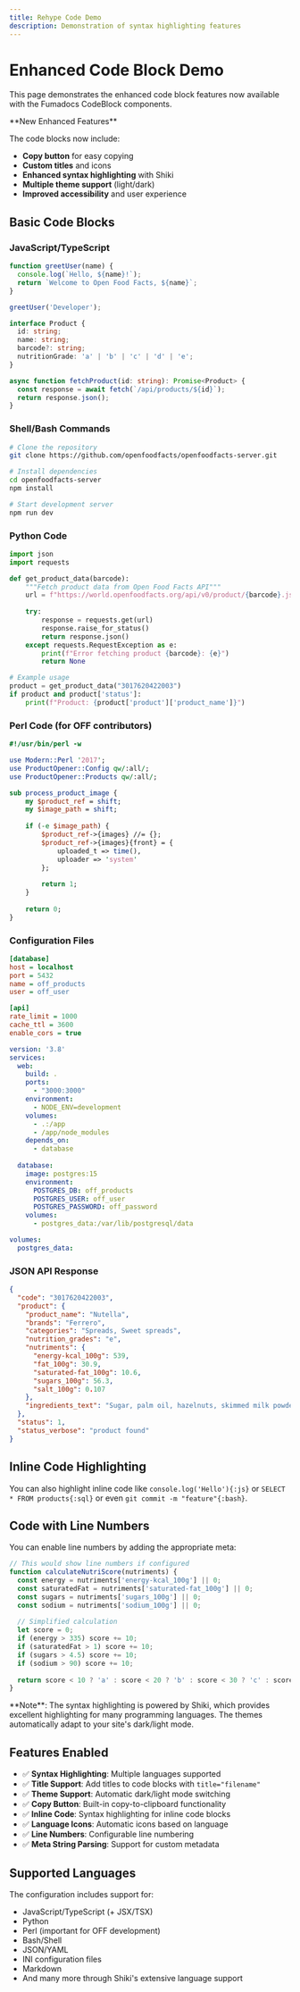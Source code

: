 ```yaml
---
title: Rehype Code Demo
description: Demonstration of syntax highlighting features
---
```



# Enhanced Code Block Demo

This page demonstrates the enhanced code block features now available with the Fumadocs CodeBlock components.

<Callout type="info">
**New Enhanced Features**

The code blocks now include:
- **Copy button** for easy copying
- **Custom titles** and icons
- **Enhanced syntax highlighting** with Shiki
- **Multiple theme support** (light/dark)
- **Improved accessibility** and user experience
</Callout>

## Basic Code Blocks

### JavaScript/TypeScript

```js title="Basic JavaScript"
function greetUser(name) {
  console.log(`Hello, ${name}!`);
  return `Welcome to Open Food Facts, ${name}`;
}

greetUser('Developer');
```

```typescript title="TypeScript with interfaces"
interface Product {
  id: string;
  name: string;
  barcode?: string;
  nutritionGrade: 'a' | 'b' | 'c' | 'd' | 'e';
}

async function fetchProduct(id: string): Promise<Product> {
  const response = await fetch(`/api/products/${id}`);
  return response.json();
}
```

### Shell/Bash Commands

```bash title="Development Setup"
# Clone the repository
git clone https://github.com/openfoodfacts/openfoodfacts-server.git

# Install dependencies
cd openfoodfacts-server
npm install

# Start development server
npm run dev
```

### Python Code

```python title="Data Processing Script"
import json
import requests

def get_product_data(barcode):
    """Fetch product data from Open Food Facts API"""
    url = f"https://world.openfoodfacts.org/api/v0/product/{barcode}.json"
    
    try:
        response = requests.get(url)
        response.raise_for_status()
        return response.json()
    except requests.RequestException as e:
        print(f"Error fetching product {barcode}: {e}")
        return None

# Example usage
product = get_product_data("3017620422003")
if product and product['status']:
    print(f"Product: {product['product']['product_name']}")
```

### Perl Code (for OFF contributors)

```perl title="Product Processing"
#!/usr/bin/perl -w

use Modern::Perl '2017';
use ProductOpener::Config qw/:all/;
use ProductOpener::Products qw/:all/;

sub process_product_image {
    my $product_ref = shift;
    my $image_path = shift;
    
    if (-e $image_path) {
        $product_ref->{images} //= {};
        $product_ref->{images}{front} = {
            uploaded_t => time(),
            uploader => 'system'
        };
        
        return 1;
    }
    
    return 0;
}
```

### Configuration Files

```ini title="Configuration"
[database]
host = localhost
port = 5432
name = off_products
user = off_user

[api]
rate_limit = 1000
cache_ttl = 3600
enable_cors = true
```

```yaml title="Docker Compose"
version: '3.8'
services:
  web:
    build: .
    ports:
      - "3000:3000"
    environment:
      - NODE_ENV=development
    volumes:
      - .:/app
      - /app/node_modules
    depends_on:
      - database
  
  database:
    image: postgres:15
    environment:
      POSTGRES_DB: off_products
      POSTGRES_USER: off_user
      POSTGRES_PASSWORD: off_password
    volumes:
      - postgres_data:/var/lib/postgresql/data

volumes:
  postgres_data:
```

### JSON API Response

```json title="Product API Response"
{
  "code": "3017620422003",
  "product": {
    "product_name": "Nutella",
    "brands": "Ferrero",
    "categories": "Spreads, Sweet spreads",
    "nutrition_grades": "e",
    "nutriments": {
      "energy-kcal_100g": 539,
      "fat_100g": 30.9,
      "saturated-fat_100g": 10.6,
      "sugars_100g": 56.3,
      "salt_100g": 0.107
    },
    "ingredients_text": "Sugar, palm oil, hazelnuts, skimmed milk powder..."
  },
  "status": 1,
  "status_verbose": "product found"
}
```

## Inline Code Highlighting

You can also highlight inline code like `console.log('Hello'){:js}` or `SELECT * FROM products{:sql}` or even `git commit -m "feature"{:bash}`.

## Code with Line Numbers

You can enable line numbers by adding the appropriate meta:

```javascript
// This would show line numbers if configured
function calculateNutriScore(nutriments) {
  const energy = nutriments['energy-kcal_100g'] || 0;
  const saturatedFat = nutriments['saturated-fat_100g'] || 0;
  const sugars = nutriments['sugars_100g'] || 0;
  const sodium = nutriments['sodium_100g'] || 0;
  
  // Simplified calculation
  let score = 0;
  if (energy > 335) score += 10;
  if (saturatedFat > 1) score += 10;
  if (sugars > 4.5) score += 10;
  if (sodium > 90) score += 10;
  
  return score < 10 ? 'a' : score < 20 ? 'b' : score < 30 ? 'c' : score < 40 ? 'd' : 'e';
}
```

<Callout type="info">
**Note**: The syntax highlighting is powered by Shiki, which provides excellent highlighting for many programming languages. The themes automatically adapt to your site's dark/light mode.
</Callout>

## Features Enabled

- ✅ **Syntax Highlighting**: Multiple languages supported
- ✅ **Title Support**: Add titles to code blocks with `title="filename"`
- ✅ **Theme Support**: Automatic dark/light mode switching
- ✅ **Copy Button**: Built-in copy-to-clipboard functionality
- ✅ **Inline Code**: Syntax highlighting for inline code blocks
- ✅ **Language Icons**: Automatic icons based on language
- ✅ **Line Numbers**: Configurable line numbering
- ✅ **Meta String Parsing**: Support for custom metadata

## Supported Languages

The configuration includes support for:
- JavaScript/TypeScript (+ JSX/TSX)
- Python
- Perl (important for OFF development)
- Bash/Shell
- JSON/YAML
- INI configuration files
- Markdown
- And many more through Shiki's extensive language support
